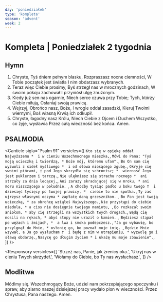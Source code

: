 ```yaml
---
day: 'poniedziałek'
type: 'kompleta'
season: 'advent'
week: 2
---
```



# Kompleta | Poniedziałek 2 tygodnia

<OpeningVersicle />

<ExaminationOfConscience />

## Hymn

1. Chryste, Tyś dniem pełnym blasku,
   Rozpraszasz nocne ciemności,
   W Tobie początek jest światła
   I nim obdarzasz wybranych.
2. Teraz więc Ciebie prosimy,
   Byś strzegł nas w mrocznych godzinach,
   W swoim pokoju zachował
   I przyniósł ulgę znużonym.
3. Kiedy już sen nas ogarnie,
   Niech serce czuwa przy Tobie;
   Tych, którzy Ciebie miłują,
   Osłaniaj swoją prawicą.
4. Wejrzyj, Obrońco nasz, Boże,
   I wrogie oddal zasadzki,
   Kieruj Twoimi wiernymi,
   Boś własną Krwią ich odkupił.
5. Chryste, łagodny nasz Królu,
   Niech Ciebie z Ojcem i Duchem
   Wszystko, co żyje, wysławia
   Przez całą wieczność bez końca. Amen.

## PSALMODIA

<Canticle
  sigla="Psalm 91"
  versicles={[
    `Kto się w opiekę oddał Najwyższemu * 
i w cieniu Wszechmocnego mieszka,`,
    `Mówi do Pana: "Tyś moją ucieczką i twierdzą, *
Boże mój, któremu ufam".`,
    `Bo On sam cię wyzwoli z sideł myśliwego * 
i od słowa niosącego zgubę.`,
    `Okryje cię swoimi piórami, †
pod Jego skrzydła się schronisz; * 
wierność Jego jest puklerzem i tarczą.`,
    `Nie ulękniesz się strachu nocnego * 
ani strzały za dnia lecącej,`,
    `Ani zarazy skradającej się w mroku, *
ani moru niszczącego w południe. `,
    `A choćby tysiąc padło u boku twego † 
i dziesięć tysięcy po twojej prawicy, * 
ciebie to nie spotka.`,
    `Ty zaś ujrzysz własnymi oczyma *
zapłatę daną grzesznikom. `,
    `Bo Pan jest twoją ucieczką, *
za obrońcę wziąłeś Najwyższego.`,
    `Nie przystąpi do ciebie niedola, *
a cios nie dosięgnie twojego namiotu, `,
    `Bo rozkazał swoim aniołom, *
aby cię strzegli na wszystkich twych drogach.`,
    `Będą cię nosili na rękach, *
abyś stopy nie uraził o kamień. `,
    `Będziesz stąpał po wężach i żmijach, * 
a lwa i smoka podepczesz.`,
    `"Ja go wybawię, bo przylgnął do Mnie, *
osłonię go, bo poznał moje imię. `,
    `Będzie Mnie wzywał, a Ja go wysłucham † 
i będę z nim w utrapieniu, *
wyzwolę go i sławą obdarzę.`,
    `Nasycę go długim życiem *
i ukażę mu moje zbawienie".`,
  ]}
/>

<Passage
  sigla="1 Tes 5, 9-10"
  passage="Bóg nas przeznaczył do osiągnięcia zbawienia przez Pana naszego Jezusa Chrystusa, który umarł za nas, abyśmy, czy żywi, czy umarli, razem z Nim żyli."
/>

<Responsory
  versicles={[
    'Strzeż nas, Panie, jak źrenicy oka.',
    'Ukryj nas w cieniu Twych skrzydeł.',
    'Wołamy do Ciebie, bo Ty nas wysłuchasz.',
  ]}
/>

<NuncDimittis variant={2} />

## Modlitwa

Módlmy się. Wszechmogący Boże, udziel nam pokrzepiającego spoczynku i spraw, aby ziarno naszej dzisiejszej pracy wydało plon w wieczności. Przez Chrystusa, Pana naszego. Amen.

<ComplineBlessingAndConcludingVersicle variant={2} />
